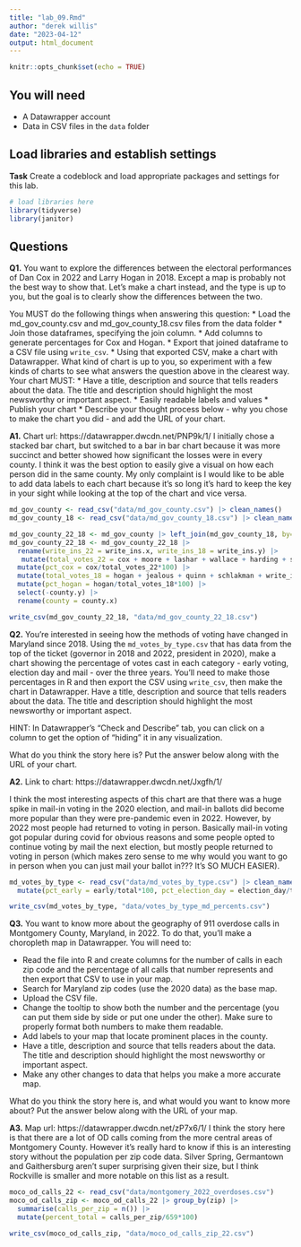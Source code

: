 ```yaml
---
title: "lab_09.Rmd"
author: "derek willis"
date: "2023-04-12"
output: html_document
---
```


```r
knitr::opts_chunk$set(echo = TRUE)
```

## You will need

-   A Datawrapper account
-   Data in CSV files in the `data` folder

## Load libraries and establish settings

**Task** Create a codeblock and load appropriate packages and settings for this lab.

```r
# load libraries here
library(tidyverse)
library(janitor)
```

## Questions

**Q1.** You want to explore the differences between the electoral performances of Dan Cox in 2022 and Larry Hogan in 2018. Except a map is probably not the best way to show that. Let's make a chart instead, and the type is up to you, but the goal is to clearly show the differences between the two.

You MUST do the following things when answering this question: 
\* Load the md_gov_county.csv and md_gov_county_18.csv files from the data folder 
\* Join those dataframes, specifying the join column. 
\* Add columns to generate percentages for Cox and Hogan. 
\* Export that joined dataframe to a CSV file using `write_csv`. 
\* Using that exported CSV, make a chart with Datawrapper. What kind of chart is up to you, so experiment with a few kinds of charts to see what answers the question above in the clearest way. 
Your chart MUST: \* Have a title, description and source that tells readers about the data. The title and description should highlight the most newsworthy or important aspect. 
\* Easily readable labels and values 
\* Publish your chart 
\* Describe your thought process below - why you chose to make the chart you did - and add the URL of your chart.

**A1.**
Chart url: https://datawrapper.dwcdn.net/PNP9k/1/
I initially chose a stacked bar chart, but switched to a bar in bar chart because it was more succinct and better showed how significant the losses were in every county. I think it was the best option to easily give a visual on how each person did in the same county. My only complaint is I would like to be able to add data labels to each chart because it's so long it's hard to keep the key in your sight while looking at the top of the chart and vice versa.
```r
md_gov_county <- read_csv("data/md_gov_county.csv") |> clean_names()
md_gov_county_18 <- read_csv("data/md_gov_county_18.csv") |> clean_names()

md_gov_county_22_18 <- md_gov_county |> left_join(md_gov_county_18, by=c("geoid")) 
md_gov_county_22_18 <- md_gov_county_22_18 |> 
  rename(write_ins_22 = write_ins.x, write_ins_18 = write_ins.y) |>
   mutate(total_votes_22 = cox + moore + lashar + wallace + harding + sefcik + write_ins_22) |>
  mutate(pct_cox = cox/total_votes_22*100) |>
  mutate(total_votes_18 = hogan + jealous + quinn + schlakman + write_ins_18) |>
  mutate(pct_hogan = hogan/total_votes_18*100) |>
  select(-county.y) |>
  rename(county = county.x)

write_csv(md_gov_county_22_18, "data/md_gov_county_22_18.csv")
```

**Q2.** You're interested in seeing how the methods of voting have changed in Maryland since 2018. Using the `md_votes_by_type.csv` that has data from the top of the ticket (governor in 2018 and 2022, president in 2020), make a chart showing the percentage of votes cast in each category - early voting, election day and mail - over the three years. You'll need to make those percentages in R and then export the CSV using `write_csv`, then make the chart in Datawrapper. Have a title, description and source that tells readers about the data. The title and description should highlight the most newsworthy or important aspect.

HINT: In Datawrapper's "Check and Describe" tab, you can click on a column to get the option of "hiding" it in any visualization.

What do you think the story here is? Put the answer below along with the URL of your chart.

**A2.**
Link to chart: https://datawrapper.dwcdn.net/Jxgfh/1/

I think the most interesting aspects of this chart are that there was a huge spike in mail-in voting in the 2020 election, and mail-in ballots did become more popular than they were pre-pandemic even in 2022. However, by 2022 most people had returned to voting in person. Basically mail-in voting got popular during covid for obvious reasons and some people opted to continue voting by mail the next election, but mostly people returned to voting in person (which makes zero sense to me why would you want to go in person when you can just mail your ballot in??? It's SO MUCH EASIER).

```r
md_votes_by_type <- read_csv("data/md_votes_by_type.csv") |> clean_names() |>
  mutate(pct_early = early/total*100, pct_election_day = election_day/total*100, pct_mail = mail/total*100)

write_csv(md_votes_by_type, "data/votes_by_type_md_percents.csv")
```

**Q3.** You want to know more about the geography of 911 overdose calls in Montgomery County, Maryland, in 2022. To do that, you'll make a choropleth map in Datawrapper. You will need to:

-   Read the file into R and create columns for the number of calls in each zip code and the percentage of all calls that number represents and then export that CSV to use in your map.
-   Search for Maryland zip codes (use the 2020 data) as the base map.
-   Upload the CSV file.
-   Change the tooltip to show both the number and the percentage (you can put them side by side or put one under the other). Make sure to properly format both numbers to make them readable.
-   Add labels to your map that locate prominent places in the county.
-   Have a title, description and source that tells readers about the data. The title and description should highlight the most newsworthy or important aspect.
-   Make any other changes to data that helps you make a more accurate map.

What do you think the story here is, and what would you want to know more about? Put the answer below along with the URL of your map.

**A3.**
Map url: https://datawrapper.dwcdn.net/zP7x6/1/
I think the story here is that there are a lot of OD calls coming from the more central areas of Montgomery County. However it's really hard to know if this is an interesting story without the population per zip code data. Silver Spring, Germantown and Gaithersburg aren't super surprising given their size, but I think Rockville is smaller and more notable on this list as a result.

```r
moco_od_calls_22 <- read_csv("data/montgomery_2022_overdoses.csv")
moco_od_calls_zip <- moco_od_calls_22 |> group_by(zip) |>
  summarise(calls_per_zip = n()) |>
  mutate(percent_total = calls_per_zip/659*100) 

write_csv(moco_od_calls_zip, "data/moco_od_calls_zip_22.csv")
```
